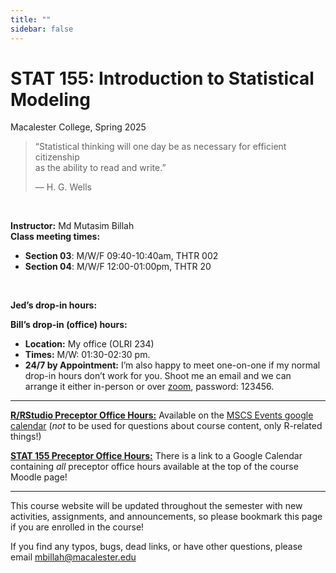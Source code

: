 ```yaml
---
title: ""
sidebar: false
---
```


# STAT 155: Introduction to Statistical Modeling

Macalester College, Spring 2025

::: {.callout-note title="📖 A Thought from H. G. Wells"}
> “Statistical thinking will one day be as necessary for efficient citizenship  
> as the ability to read and write.”  
>
> — H. G. Wells
:::


<br>

**Instructor:** Md Mutasim Billah <br> **Class meeting times:**

-   **Section 03**: M/W/F 09:40-10:40am, THTR 002
-   **Section 04**: M/W/F 12:00-01:00pm, THTR 20

<br>

**Jed's drop-in hours:**

**Bill's drop-in (office) hours:**

-   **Location:** My office (OLRI 234)
-   **Times:** M/W: 01:30-02:30 pm.
-   **24/7 by Appointment:** I'm also happy to meet one-on-one if my normal drop-in hours don't work for you. Shoot me an email and we can arrange it either in-person or over [zoom](https://macalester.zoom.us/j/99762878654?pwd=gt7VvSNT0ubKsV2icMV3z8J0GyHKMy.1), password: 123456.

------------------------------------------------------------------------

[**R/RStudio Preceptor Office Hours:**]{.underline} Available on the [MSCS Events google calendar](https://www.macalester.edu/mscs/mscs-events-calendar/) (*not* to be used for questions about course content, only R-related things!)

[**STAT 155 Preceptor Office Hours:**]{.underline} There is a link to a Google Calendar containing *all* preceptor office hours available at the top of the course Moodle page!

------------------------------------------------------------------------

This course website will be updated throughout the semester with new activities, assignments, and announcements, so please bookmark this page if you are enrolled in the course!

If you find any typos, bugs, dead links, or have other questions, please email [mbillah@macalester.edu](mailto:mbillah@macalester.edu){.email}
